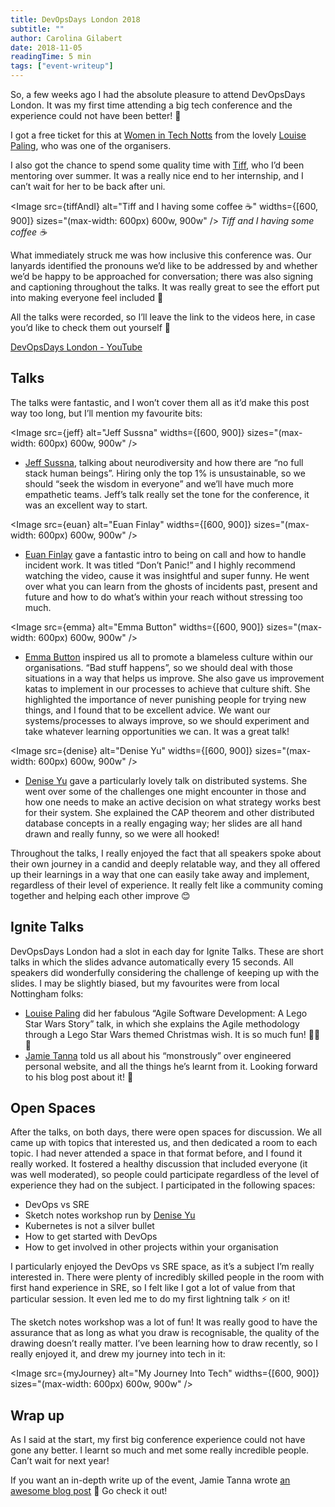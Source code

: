 ```yaml
---
title: DevOpsDays London 2018
subtitle: ""
author: Carolina Gilabert
date: 2018-11-05
readingTime: 5 min
tags: ["event-writeup"]
---
```



So, a few weeks ago I had the absolute pleasure to attend DevOpsDays London. It was my first time attending a big tech conference and the experience could not have been better! 🙂

I got a free ticket for this at [Women in Tech Notts](https://www.meetup.com/Women-In-Tech-Nottingham/) from the lovely [Louise Paling](https://twitter.com/short_louise), who was one of the organisers.

I also got the chance to spend some quality time with [Tiff](https://twitter.com/tiffanyannl98), who I’d been mentoring over summer. It was a really nice end to her internship, and I can’t wait for her to be back after uni.

<Image
  src={tiffAndI}
  alt="Tiff and I having some coffee ☕️"
  widths={[600, 900]}
  sizes="(max-width: 600px) 600w, 900w"
/>
_Tiff and I having some coffee ☕️_

What immediately struck me was how inclusive this conference was. Our lanyards identified the pronouns we’d like to be addressed by and whether we’d be happy to be approached for conversation; there was also signing and captioning throughout the talks. It was really great to see the effort put into making everyone feel included 💖

All the talks were recorded, so I’ll leave the link to the videos here, in case you’d like to check them out yourself 🙂

[DevOpsDays London - YouTube](https://www.youtube.com/channel/UCNIOHOhgmypXQdkviMvMiSQ)

## Talks

The talks were fantastic, and I won’t cover them all as it’d make this post way too long, but I’ll mention my favourite bits:

<Image
  src={jeff}
  alt="Jeff Sussna"
  widths={[600, 900]}
  sizes="(max-width: 600px) 600w, 900w"
/>

- [Jeff Sussna](https://twitter.com/jeffsussna), talking about neurodiversity and how there are “no full stack human beings”. Hiring only the top 1% is unsustainable, so we should “seek the wisdom in everyone” and we’ll have much more empathetic teams.
  Jeff’s talk really set the tone for the conference, it was an excellent way to start.

<Image
  src={euan}
  alt="Euan Finlay"
  widths={[600, 900]}
  sizes="(max-width: 600px) 600w, 900w"
/>

- [Euan Finlay](https://twitter.com/efinlay24) gave a fantastic intro to being on call and how to handle incident work. It was titled “Don’t Panic!” and I highly recommend watching the video, cause it was insightful and super funny. He went over what you can learn from the ghosts of incidents past, present and future and how to do what’s within your reach without stressing too much.

<Image
  src={emma}
  alt="Emma Button"
  widths={[600, 900]}
  sizes="(max-width: 600px) 600w, 900w"
/>

- [Emma Button](https://twitter.com/growerofawesome) inspired us all to promote a blameless culture within our organisations. “Bad stuff happens”, so we should deal with those situations in a way that helps us improve. She also gave us improvement katas to implement in our processes to achieve that culture shift. She highlighted the importance of never punishing people for trying new things, and I found that to be excellent advice. We want our systems/processes to always improve, so we should experiment and take whatever learning opportunities we can. It was a great talk!

<Image
  src={denise}
  alt="Denise Yu"
  widths={[600, 900]}
  sizes="(max-width: 600px) 600w, 900w"
/>

- [Denise Yu](https://twitter.com/deniseyu21) gave a particularly lovely talk on distributed systems. She went over some of the challenges one might encounter in those and how one needs to make an active decision on what strategy works best for their system. She explained the CAP theorem and other distributed database concepts in a really engaging way; her slides are all hand drawn and really funny, so we were all hooked!

Throughout the talks, I really enjoyed the fact that all speakers spoke about their own journey in a candid and deeply relatable way, and they all offered up their learnings in a way that one can easily take away and implement, regardless of their level of experience. It really felt like a community coming together and helping each other improve 😊

## Ignite Talks

DevOpsDays London had a slot in each day for Ignite Talks. These are short talks in which the slides advance automatically every 15 seconds. All speakers did wonderfully considering the challenge of keeping up with the slides.
I may be slightly biased, but my favourites were from local Nottingham folks:

- [Louise Paling](https://twitter.com/short_louise) did her fabulous “Agile Software Development: A Lego Star Wars Story” talk, in which she explains the Agile methodology through a Lego Star Wars themed Christmas wish. It is so much fun! 🎅🎄🚀
- [Jamie Tanna](https://twitter.com/JamieTanna) told us all about his “monstrously” over engineered personal website, and all the things he’s learnt from it. Looking forward to his blog post about it! 🙂

## Open Spaces

After the talks, on both days, there were open spaces for discussion. We all came up with topics that interested us, and then dedicated a room to each topic. I had never attended a space in that format before, and I found it really worked. It fostered a healthy discussion that included everyone (it was well moderated), so people could participate regardless of the level of experience they had on the subject. I participated in the following spaces:

- DevOps vs SRE
- Sketch notes workshop run by [Denise Yu](https://twitter.com/deniseyu21)
- Kubernetes is not a silver bullet
- How to get started with DevOps
- How to get involved in other projects within your organisation

I particularly enjoyed the DevOps vs SRE space, as it’s a subject I’m really interested in. There were plenty of incredibly skilled people in the room with first hand experience in SRE, so I felt like I got a lot of value from that particular session. It even led me to do my first lightning talk ⚡️ on it!

The sketch notes workshop was a lot of fun! It was really good to have the assurance that as long as what you draw is recognisable, the quality of the drawing doesn’t really matter. I’ve been learning how to draw recently, so I really enjoyed it, and drew my journey into tech in it:

<Image
  src={myJourney}
  alt="My Journey Into Tech"
  widths={[600, 900]}
  sizes="(max-width: 600px) 600w, 900w"
/>

## Wrap up

As I said at the start, my first big conference experience could not have gone any better. I learnt so much and met some really incredible people. Can’t wait for next year!

If you want an in-depth write up of the event, Jamie Tanna wrote [an awesome blog post](https://www.jvt.me/posts/2018/10/25/devopsdays-london-2018/) 🙂 Go check it out!
